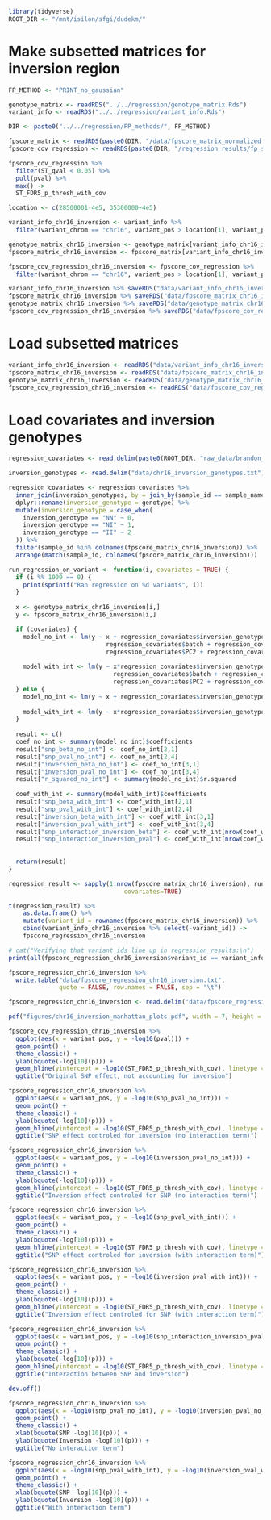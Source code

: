 ```r
library(tidyverse)
ROOT_DIR <- "/mnt/isilon/sfgi/dudekm/"
```


# Make subsetted matrices for inversion region
```r
FP_METHOD <- "PRINT_no_gaussian"
```

```r
genotype_matrix <- readRDS("../../regression/genotype_matrix.Rds")
variant_info <- readRDS("../../regression/variant_info.Rds")

DIR <- paste0("../../regression/FP_methods/", FP_METHOD)

fpscore_matrix <- readRDS(paste0(DIR, "/data/fpscore_matrix_normalized.Rds"))
fpscore_cov_regression <- readRDS(paste0(DIR, "/regression_results/fp_score_covariates_genotype_regression.Rds"))

fpscore_cov_regression %>%
  filter(ST_qval < 0.05) %>%
  pull(pval) %>%
  max() ->
  ST_FDR5_p_thresh_with_cov
```

```r
location <- c(28500001-4e5, 35300000+4e5)

variant_info_chr16_inversion <- variant_info %>%
  filter(variant_chrom == "chr16", variant_pos > location[1], variant_pos < location[2])

genotype_matrix_chr16_inversion <- genotype_matrix[variant_info_chr16_inversion$variant_id, ]
fpscore_matrix_chr16_inversion <- fpscore_matrix[variant_info_chr16_inversion$variant_id, ]

fpscore_cov_regression_chr16_inversion <- fpscore_cov_regression %>%
  filter(variant_chrom == "chr16", variant_pos > location[1], variant_pos < location[2])

variant_info_chr16_inversion %>% saveRDS("data/variant_info_chr16_inversion.Rds")
fpscore_matrix_chr16_inversion %>% saveRDS("data/fpscore_matrix_chr16_inversion.Rds")
genotype_matrix_chr16_inversion %>% saveRDS("data/genotype_matrix_chr16_inversion.Rds")
fpscore_cov_regression_chr16_inversion %>% saveRDS("data/fpscore_cov_regression_chr16_inversion.Rds")
```

# Load subsetted matrices
```r
variant_info_chr16_inversion <- readRDS("data/variant_info_chr16_inversion.Rds")
fpscore_matrix_chr16_inversion <- readRDS("data/fpscore_matrix_chr16_inversion.Rds")
genotype_matrix_chr16_inversion <- readRDS("data/genotype_matrix_chr16_inversion.Rds")
fpscore_cov_regression_chr16_inversion <- readRDS("data/fpscore_cov_regression_chr16_inversion.Rds")
```

# Load covariates and inversion genotypes
```r
regression_covariates <- read.delim(paste0(ROOT_DIR, "raw_data/brandon_liver_ATAC/sample_covariates/regression_covariates_170.txt"))

inversion_genotypes <- read.delim("data/chr16_inversion_genotypes.txt")

regression_covariates <- regression_covariates %>%
  inner_join(inversion_genotypes, by = join_by(sample_id == sample_name)) %>%
  dplyr::rename(inversion_genotype = genotype) %>%
  mutate(inversion_genotype = case_when(
    inversion_genotype == "NN" ~ 0,
    inversion_genotype == "NI" ~ 1,
    inversion_genotype == "II" ~ 2
  )) %>%
  filter(sample_id %in% colnames(fpscore_matrix_chr16_inversion)) %>%
  arrange(match(sample_id, colnames(fpscore_matrix_chr16_inversion)))
```

```r
run_regression_on_variant <- function(i, covariates = TRUE) {
  if (i %% 1000 == 0) {
    print(sprintf("Ran regression on %d variants", i))
  }
  
  x <- genotype_matrix_chr16_inversion[i,]
  y <- fpscore_matrix_chr16_inversion[i,]

  if (covariates) {
    model_no_int <- lm(y ~ x + regression_covariates$inversion_genotype + regression_covariates$sex +
                           regression_covariates$batch + regression_covariates$PC1 +
                           regression_covariates$PC2 + regression_covariates$PC3)
    
    model_with_int <- lm(y ~ x*regression_covariates$inversion_genotype + regression_covariates$sex +
                             regression_covariates$batch + regression_covariates$PC1 +
                             regression_covariates$PC2 + regression_covariates$PC3)  
  } else {
    model_no_int <- lm(y ~ x + regression_covariates$inversion_genotype)
    
    model_with_int <- lm(y ~ x*regression_covariates$inversion_genotype)
  }
  
  result <- c()
  coef_no_int <- summary(model_no_int)$coefficients
  result["snp_beta_no_int"] <- coef_no_int[2,1]
  result["snp_pval_no_int"] <- coef_no_int[2,4]
  result["inversion_beta_no_int"] <- coef_no_int[3,1]
  result["inversion_pval_no_int"] <- coef_no_int[3,4]
  result["r_squared_no_int"] <- summary(model_no_int)$r.squared
  
  coef_with_int <- summary(model_with_int)$coefficients
  result["snp_beta_with_int"] <- coef_with_int[2,1]
  result["snp_pval_with_int"] <- coef_with_int[2,4]
  result["inversion_beta_with_int"] <- coef_with_int[3,1]
  result["inversion_pval_with_int"] <- coef_with_int[3,4]
  result["snp_interaction_inversion_beta"] <- coef_with_int[nrow(coef_with_int), 1]
  result["snp_interaction_inversion_pval"] <- coef_with_int[nrow(coef_with_int), 4]
  
  
  return(result)
}

regression_result <- sapply(1:nrow(fpscore_matrix_chr16_inversion), run_regression_on_variant,
                                covariates=TRUE)

t(regression_result) %>%
    as.data.frame() %>%
    mutate(variant_id = rownames(fpscore_matrix_chr16_inversion)) %>%
    cbind(variant_info_chr16_inversion %>% select(-variant_id)) ->
    fpscore_regression_chr16_inversion

# cat("Verifying that variant_ids line up in regression_results:\n")
print(all(fpscore_regression_chr16_inversion$variant_id == variant_info_chr16_inversion$variant_id))

fpscore_regression_chr16_inversion %>% 
  write.table("data/fpscore_regression_chr16_inversion.txt",
              quote = FALSE, row.names = FALSE, sep = "\t")
```

```r
fpscore_regression_chr16_inversion <- read.delim("data/fpscore_regression_chr16_inversion.txt")
```

```r
pdf("figures/chr16_inversion_manhattan_plots.pdf", width = 7, height = 4)

fpscore_cov_regression_chr16_inversion %>%
  ggplot(aes(x = variant_pos, y = -log10(pval))) +
  geom_point() +
  theme_classic() +
  ylab(bquote(-log[10](p))) +
  geom_hline(yintercept = -log10(ST_FDR5_p_thresh_with_cov), linetype = "dashed", color = "red") +
  ggtitle("Original SNP effect, not accounting for inversion")

fpscore_regression_chr16_inversion %>%
  ggplot(aes(x = variant_pos, y = -log10(snp_pval_no_int))) +
  geom_point() +
  theme_classic() +
  ylab(bquote(-log[10](p))) +
  geom_hline(yintercept = -log10(ST_FDR5_p_thresh_with_cov), linetype = "dashed", color = "red") +
  ggtitle("SNP effect controled for inversion (no interaction term)")

fpscore_regression_chr16_inversion %>%
  ggplot(aes(x = variant_pos, y = -log10(inversion_pval_no_int))) +
  geom_point() +
  theme_classic() +
  ylab(bquote(-log[10](p))) +
  geom_hline(yintercept = -log10(ST_FDR5_p_thresh_with_cov), linetype = "dashed", color = "red") +
  ggtitle("Inversion effect controled for SNP (no interaction term)")

fpscore_regression_chr16_inversion %>%
  ggplot(aes(x = variant_pos, y = -log10(snp_pval_with_int))) +
  geom_point() +
  theme_classic() +
  ylab(bquote(-log[10](p))) +
  geom_hline(yintercept = -log10(ST_FDR5_p_thresh_with_cov), linetype = "dashed", color = "red") +
  ggtitle("SNP effect controled for inversion (with interaction term)")

fpscore_regression_chr16_inversion %>%
  ggplot(aes(x = variant_pos, y = -log10(inversion_pval_with_int))) +
  geom_point() +
  theme_classic() +
  ylab(bquote(-log[10](p))) +
  geom_hline(yintercept = -log10(ST_FDR5_p_thresh_with_cov), linetype = "dashed", color = "red") +
  ggtitle("Inversion effect controled for SNP (with interaction term)")

fpscore_regression_chr16_inversion %>%
  ggplot(aes(x = variant_pos, y = -log10(snp_interaction_inversion_pval))) +
  geom_point() +
  theme_classic() +
  ylab(bquote(-log[10](p))) +
  geom_hline(yintercept = -log10(ST_FDR5_p_thresh_with_cov), linetype = "dashed", color = "red") +
  ggtitle("Interaction between SNP and inversion")

dev.off()
```

```r
fpscore_regression_chr16_inversion %>%
  ggplot(aes(x = -log10(snp_pval_no_int), y = -log10(inversion_pval_no_int))) +
  geom_point() +
  theme_classic() +
  xlab(bquote(SNP -log[10](p))) +
  ylab(bquote(Inversion -log[10](p))) +
  ggtitle("No interaction term")

fpscore_regression_chr16_inversion %>%
  ggplot(aes(x = -log10(snp_pval_with_int), y = -log10(inversion_pval_with_int))) +
  geom_point() +
  theme_classic() +
  xlab(bquote(SNP -log[10](p))) +
  ylab(bquote(Inversion -log[10](p))) +
  ggtitle("With interaction term")
```










